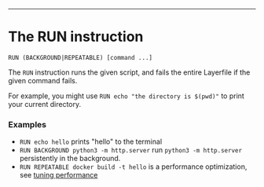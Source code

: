 ---

# The RUN instruction

`RUN (BACKGROUND|REPEATABLE) [command ...]`

The `RUN` instruction runs the given script, and fails the entire Layerfile if the given command fails.

For example, you might use `RUN echo "the directory is $(pwd)"` to print your current directory.

### Examples

- `RUN echo hello` prints "hello" to the terminal
- `RUN BACKGROUND python3 -m http.server` run `python3 -m http.server` persistently in the background.
- `RUN REPEATABLE docker build -t hello` is a performance optimization, see [tuning performance](/docs/tuning-performance#run-repeatable)

<div className="section-spacing"></div>